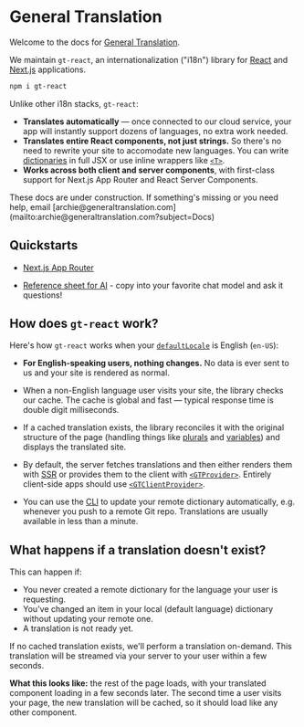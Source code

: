 
# General Translation

Welcome to the docs for [General Translation](https://www.generaltranslation.com).

We maintain `gt-react`, an internationalization ("i18n") library for [React](https://react.dev) and [Next.js](https://nextjs.org) applications.

```bash copy
npm i gt-react
```

Unlike other i18n stacks, `gt-react`:

- **Translates automatically** — once connected to our cloud service, your app will instantly support dozens of languages, no extra work needed.
- **Translates entire React components, not just strings.** So there's no need to rewrite your site to accomodate new languages. You can write [dictionaries](/config/dictionaries) in full JSX or use inline wrappers like [`<T>`](/inline).
- **Works across both client and server components**, with first-class support for Next.js App Router and React Server Components.

<Callout>
    These docs are under construction. If something's missing or you need help, email [archie@generaltranslation.com](mailto:archie@generaltranslation.com?subject=Docs)
</Callout>

## Quickstarts

- [Next.js App Router](/quickstarts/next)

- [Reference sheet for AI](/ai-reference) - copy into your favorite chat model and ask it questions!

## How does `gt-react` work?

Here's how `gt-react` works when your [`defaultLocale`](/config#defaultlocale) is English (`en-US`):

- **For English-speaking users, nothing changes.** No data is ever sent to us and your site is rendered as normal.

- When a non-English language user visits your site, the library checks our cache. The cache is global and fast — typical response time is double digit milliseconds.

- If a cached translation exists, the library reconciles it with the original structure of the page (handling things like [plurals](/essentials#plurals) and [variables](/essentials#variables)) and displays the translated site.

- By default, the server fetches translations and then either renders them with [SSR](https://nextjs.org/docs/app/building-your-application/rendering#rendering-environments) or provides them to the client with [`<GTProvider>`](/essentials/providers/gt-provider). Entirely client-side apps should use [`<GTClientProvider>`](/essentials/providers/gt-client-provider).

- You can use the [CLI](/essentials/cli) to update your remote dictionary automatically, e.g. whenever you push to a remote Git repo. Translations are usually available in less than a minute.

## What happens if a translation doesn't exist?

This can happen if:
- You never created a remote dictionary for the language your user is requesting.
- You've changed an item in your local (default language) dictionary without updating your remote one.
- A translation is not ready yet.

If no cached translation exists, we'll perform a translation on-demand. This translation will be streamed via your server to your user within a few seconds.

**What this looks like:** the rest of the page loads, with your translated component loading in a few seconds later. The second time a user visits your page, the new translation will be cached, so it should load like any other component.
